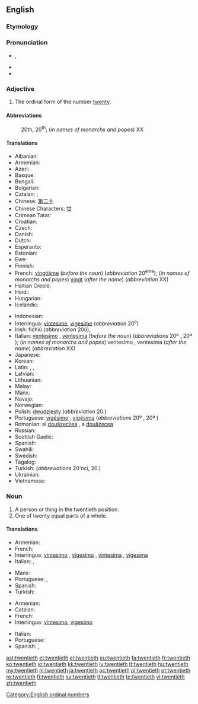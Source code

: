 ==English==
{{ordinalbox|en|19th|20th|21st|nineteenth|twenty-first|card=twenty}}

===Etymology===
{{suffix|twenty|eth}}

===Pronunciation===
* {{IPA|/ˈtwɛntiəθ/}}, {{X-SAMPA|/"twEnti@T/}}
* {{audio|en-us-twentieth.ogg|Audio (US)}}
* {{hyphenation|twen|ti|eth}}

===Adjective===
{{en-adj|-}}

# The ordinal form of the number [[twenty]].

====Abbreviations====
: 20th, 20<sup>th</sup>; (''in names of monarchs and popes'') XX

====Translations====
{{trans-top|ordinal}}
* Albanian: {{t|sq|njëzet}}
* Armenian: {{t|hy|քսաներորդ |tr=k’sanerord}}
* Azeri: {{t|az|iyirminci|sc=Beng}}
* Basque: {{t|eu|hogeigarren|xs=Basque}}
* Bengali: {{t|bn|বিংশ}}
* Bulgarian: {{t|bg|двадесети|tr=dvadeseti|sc=Beng}}
* Catalan: {{t+|ca|vintè|m}}; {{t-|ca|vigèsim|m}}
* Chinese: [[第二十]]
* Chinese Characters: [[廿]]
* Crimean Tatar: {{tø|crh|yigirminci}}
* Croatian: {{t|hr|dvadeseti}}
* Czech: {{t|cs|dvacátý}}
* Danish: {{t|da|tyvende}}
* Dutch: {{t+|nl|twintigste}}
* Esperanto: {{t|eo|dudeka|sc=Beng}}
* Estonian: {{t|et|kahekümnes}}
* Ewe: {{tø|ee|blaevelia|n|xs=Ewe}}
* Finnish: {{t-|fi|kahdeskymmenes}}
* French: [[vingtième]] (''before the noun'') (''abbreviation'' 20<sup>ème</sup>); (''in names of monarchs and popes'') [[vingt]] (''after the name'') (''abbreviation'' XX)
* Haitian Creole: {{tø|ht|ventyèm|sc=Beng}}
* Hindi: {{t|hi|बिसवां|tr=bisavāṁ|sc=Knda}}
* Hungarian: {{t+|hu|huszadik}}
* Icelandic: {{t|is|tuttugasta}}
{{trans-mid}}
* Indonesian: {{t|id|keduapuluh}}
* Interlingua: [[vintesime]], [[vigesime]] (''abbreviation'' 20<sup>e</sup>)
* Irish: fichiú (''abbreviation'' 20ú), {{t|ga|fichiú}}
* Italian: [[ventesimo]] {{m}}, [[ventesima]] {{f}} (''before the noun'') (''abbreviations'' 20º {{m}}, 20ª {{f}}); (''in names of monarchs and popes'') ventesimo {{m}}, ventesima {{f}} (''after the name'') (''abbreviation'' XX)
* Japanese: {{t|ja|第二十|tr=dai nijū|sc=Beng}}
* Korean: {{t+|ko|스무째|tr=seumujjae|sc=Hang}}
* Latin: {{t-|la|vicesimus|m|alt=vīcēsimus}}, {{t|la|vicesima|f|alt=vīcēsima}}, {{t|la|vicesimum|n|alt=vīcēsimum}}
* Latvian: {{t|lv|divdesmitais}}
* Lithuanian: {{t|lt|dvidešimtas}}
* Malay: {{t|ms|kedua puluh}}
* Manx: {{t-|gv|feedoo|xs=Manx}}
* Navajo: {{tø|nv|naadíín góneʼ}}
* Norwegian: {{t|no|tjuende}}
* Polish: [[dwudziesty]] (''abbreviation'' 20.)
* Portuguese: [[vigésimo]] {{m}}, [[vigésima]] {{f}} (''abbreviations'' 20º {{m}}, 20ª {{f}})
* Romanian: al [[douăzecilea]] {{m}}, a [[douăzecea]] {{f}}
* Russian: {{t+|ru|двадцатый|tr=dvadcátyj}}
* Scottish Gaelic: {{qualifier|abbreviation 20mh}} {{t-|gd|ficheadamh|xs=Scottish Gaelic}}
* Spanish: {{t+|es|vigésimo}}
* Swahili: {{t|sw|ishirini|sc=Knda}}
* Swedish: {{t|sv|tjugonde}}
* Tagalog: {{t|tl|ikadalawampu}}
* Turkish: {{t+|tr|yirminci}} (''abbreviations'' 20'nci, 20.)
* Ukrainian: {{t|uk|двадцятий|tr=dvadtsyatyy̆|sc=Beng}}
* Vietnamese: {{t|vi|thứ hai mươi}}
{{trans-bottom}}

===Noun===
{{en-noun}}

# A person or thing in the twentieth position.
# One of twenty equal parts of a whole.

====Translations====
{{trans-top|ordinal object}}
* Armenian: {{t-|hy|քսաներորդ|tr=k’sanerord}}
* French: {{t+|fr|vingtième|m|f}}
* Interlingua: [[vintesimo]] {{m}}, [[vigesimo]] {{m}}, [[vintesima]] {{f}}, [[vigesima]] {{f}}
* Italian: {{t+|it|ventesimo|m}}, {{t-|it|ventesima|f}}
{{trans-mid}}
* Manx: {{t-|gv|yn feedoo|m|xs=Manx}}
* Portuguese: {{t+|pt|vigésimo|m}}, {{t-|pt|vigésima|f}}
* Spanish: {{t+|es|vigésimo}}
* Turkish: {{t|tr|yirminci}}
{{trans-bottom}}

{{trans-top|portion of whole}}
* Armenian: {{t-|hy|քսաներորդ|tr=k’sanerord}}
* Catalan: {{t+|ca|vintè|m}}
* French: {{t+|fr|vingtième|m}}
* Interlingua: [[vintesimo]], [[vigesimo]]
{{trans-mid}}
* Italian: {{t+|it|ventesimo|m}}
* Portuguese: {{t+|pt|vigésimo|m}}
* Spanish: {{t-|es|veinteavo}}, {{t+|es|vigésimo}}
{{trans-bottom}}

{{checktrans-top}}
{{trans-bottom}}

[[Category:English ordinal numbers]]

[[ast:twentieth]]
[[et:twentieth]]
[[el:twentieth]]
[[eu:twentieth]]
[[fa:twentieth]]
[[fr:twentieth]]
[[ko:twentieth]]
[[io:twentieth]]
[[kk:twentieth]]
[[lv:twentieth]]
[[lt:twentieth]]
[[hu:twentieth]]
[[my:twentieth]]
[[nl:twentieth]]
[[ja:twentieth]]
[[oc:twentieth]]
[[pl:twentieth]]
[[pt:twentieth]]
[[ro:twentieth]]
[[fi:twentieth]]
[[sv:twentieth]]
[[tl:twentieth]]
[[te:twentieth]]
[[vi:twentieth]]
[[zh:twentieth]]